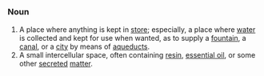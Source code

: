 =={{En}}==
===Noun===
# A place where anything is kept in [[store]]; especially, a place where [[water]] is collected and kept for use when wanted, as to supply a [[fountain]], a [[canal]], or a [[city]] by means of [[aqueduct]]s.
# A small intercellular space, often containing [[resin]], [[essential oil]], or some other [[secreted]] [[matter]].